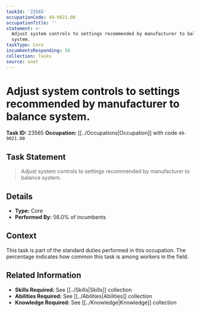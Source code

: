 ```yaml
---
taskId: '23565'
occupationCode: 49-9021.00
occupationTitle: ''
statement: >-
  Adjust system controls to settings recommended by manufacturer to balance
  system.
taskType: Core
incumbentsResponding: 56
collection: Tasks
source: onet
---
```

# Adjust system controls to settings recommended by manufacturer to balance system.

**Task ID:** 23565
**Occupation:** [[../Occupations|Occupation]] with code `49-9021.00`

## Task Statement

> Adjust system controls to settings recommended by manufacturer to balance system.

## Details

- **Type:** Core
- **Performed By:** 56.0% of incumbents

## Context

This task is part of the standard duties performed in this occupation. The percentage indicates how common this task is among workers in the field.

## Related Information

- **Skills Required:** See [[../Skills|Skills]] collection
- **Abilities Required:** See [[../Abilities|Abilities]] collection
- **Knowledge Required:** See [[../Knowledge|Knowledge]] collection
